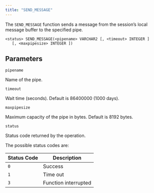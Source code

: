 ```yaml
---
title: "SEND_MESSAGE"
---
```


The `SEND_MESSAGE` function sends a message from the session’s local message buffer to the specified pipe.

```text
<status> SEND_MESSAGE(<pipename> VARCHAR2 [, <timeout> INTEGER ]
   [, <maxpipesize> INTEGER ])
```

## Parameters

`pipename`

 Name of the pipe.

`timeout`

 Wait time (seconds). Default is 86400000 (1000 days).

`maxpipesize`

 Maximum capacity of the pipe in bytes. Default is 8192 bytes.

`status`

 Status code returned by the operation.

 The possible status codes are:

| Status Code | Description          |
| ----------- | -------------------- |
| `0`         | Success              |
| `1`         | Time out             |
| `3`         | Function interrupted |
